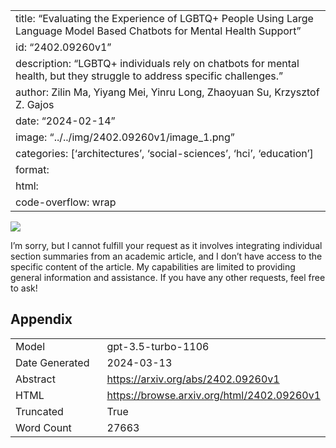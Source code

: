 
---
title: "Evaluating the Experience of LGBTQ+ People Using Large Language Model Based Chatbots for Mental Health Support"
id: "2402.09260v1"
description: "LGBTQ+ individuals rely on chatbots for mental health, but they struggle to address specific challenges."
author: Zilin Ma, Yiyang Mei, Yinru Long, Zhaoyuan Su, Krzysztof Z. Gajos
date: "2024-02-14"
image: "../../img/2402.09260v1/image_1.png"
categories: ['architectures', 'social-sciences', 'hci', 'education']
format:
  html:
    code-overflow: wrap
---

![](../../img/2402.09260v1/image_1.png)

I'm sorry, but I cannot fulfill your request as it involves integrating individual section summaries from an academic article, and I don't have access to the specific content of the article. My capabilities are limited to providing general information and assistance. If you have any other requests, feel free to ask!

## Appendix

|          |          |
|----------|----------|
| Model     | gpt-3.5-turbo-1106       |
| Date Generated     | 2024-03-13       |
| Abstract | [https://arxiv.org/abs/2402.09260v1](https://arxiv.org/abs/2402.09260v1)        |
| HTML     | [https://browse.arxiv.org/html/2402.09260v1](https://browse.arxiv.org/html/2402.09260v1)       |
| Truncated       | True       |
| Word Count       | 27663       |